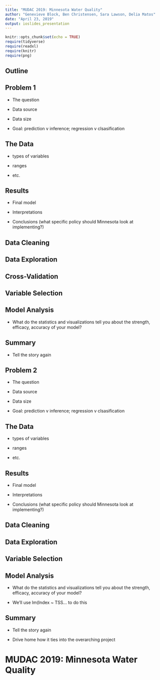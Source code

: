 ```yaml
---
title: "MUDAC 2019: Minnesota Water Quality"
author: "Genevieve Block, Ben Christensen, Sara Lawson, Delia Matos"
date: "April 23, 2019"
output: ioslides_presentation
---
```


```r
knitr::opts_chunk$set(echo = TRUE)
require(tidyverse)
require(readxl)
require(knitr)
require(png)

```

## Outline


## Problem 1

- The question

- Data source

- Data size

- Goal: prediction v inference; regression v clsasification

## The Data

- types of variables

- ranges

- etc.

## Results

- Final model

- Interpretations

- Conclusions (what specific policy should Minnesota look at implementing?)


## Data Cleaning



## Data Exploration


## Cross-Validation


## Variable Selection


## Model Analysis

- What do the statistics and visualizations tell you about the strength, efficacy, accuracy of your model?


## Summary

 - Tell the story again
 
 

## Problem 2

- The question

- Data source

- Data size

- Goal: prediction v inference; regression v clsasification

## The Data

- types of variables

- ranges

- etc.

## Results

- Final model

- Interpretations

- Conclusions (what specific policy should Minnesota look at implementing?)


## Data Cleaning



## Data Exploration



## Variable Selection



## Model Analysis

- What do the statistics and visualizations tell you about the strength, efficacy, accuracy of your model?

- We'll use lm(Index ~ TSS... to do this


## Summary

 - Tell the story again
 
 - Drive home how it ties into the overarching project
 


# MUDAC 2019: Minnesota Water Quality 
